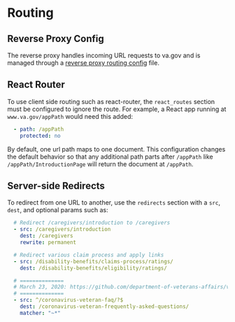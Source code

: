 # Routing

## Reverse Proxy Config

The reverse proxy handles incoming URL requests to va.gov and is managed through a [reverse proxy routing config](https://github.com/department-of-veterans-affairs/devops/blob/master/ansible/deployment/config/revproxy-vagov/vars/react_routes.yml) file.

## React Router

To use client side routing such as react-router, the `react_routes` section must be configured to ignore the route.
For example, a React app running at `www.va.gov/appPath` would need this added:

```yml
  - path: /appPath
    protected: no
```
By default, one url path maps to one document. This configuration changes the default behavior so that any additional path parts after `/appPath` like `/appPath/IntroductionPage` will return the document at `/appPath`.

## Server-side Redirects

To redirect from one URL to another, use the `redirects` section with a `src`, `dest`, and optional params such as:
```yaml
  # Redirect /caregivers/introduction to /caregivers
  - src: /caregivers/introduction
    dest: /caregivers
    rewrite: permanent
```
```yaml
  # Redirect various claim process and apply links
  - src: /disability-benefits/claims-process/ratings/
    dest: /disability-benefits/eligibility/ratings/
```
```yaml
  # ==============
  # March 23, 2020: https://github.com/department-of-veterans-affairs/va.gov-team/issues/7104
  # ==============
  - src: ^/coronavirus-veteran-faq/?$
    dest: /coronavirus-veteran-frequently-asked-questions/
    matcher: "~*"
```  

